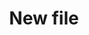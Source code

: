 ---
sidebarTitle: "MacOS"
icon: "laptop"
iconType: "solid"
title: "New file"
description: "Description of your new file."
---